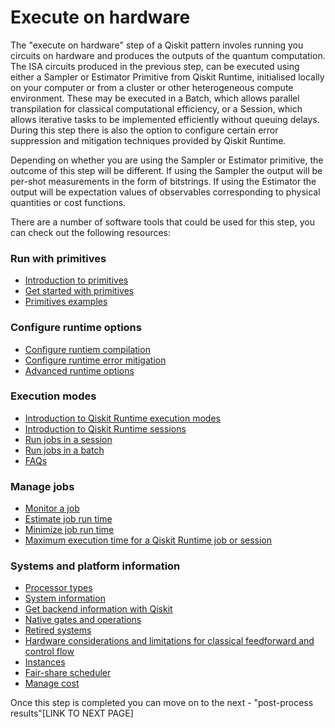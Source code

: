# Execute on hardware

The "execute on hardware" step of a Qiskit pattern involes running you circuits on hardware and produces the outputs of the quantum computation. The ISA circuits produced in the previous step, can be executed using either a Sampler or Estimator Primitive from Qiskit Runtime, initialised locally on your computer or from a cluster or other heterogeneous compute environment. These may be executed in a Batch, which allows parallel transpilation for classical computational efficiency, or a Session, which allows iterative tasks to be implemented efficiently without queuing delays. During this step there is also the option to configure certain error suppression and mitigation techniques provided by Qiskit Runtime.

Depending on whether you are using the Sampler or Estimator primitive, the outcome of this step will be different. If using the Sampler the output will be per-shot measurements in the form of bitstrings. If using the Estimator the output will be expectation values of observables corresponding to physical quantities or cost functions.

There are a number of software tools that could be used for this step, you can check out the following resources:

### Run with primitives
  * [Introduction to primitives](./primitives)
  * [Get started with primitives](./primitives-get-started)
  * [Primitives examples](./primitives-examples)

### Configure runtime options
  * [Configure runtiem compilation](./configure-runtime-compilation)
  * [Configure runtime error mitigation](./configure-error-mitigation)
  * [Advanced runtime options](./advanced-runtime-options)

### Execution modes
  * [Introduction to Qiskit Runtime execution modes](./execution-modes)
  * [Introduction to Qiskit Runtime sessions](./sessions)
  * [Run jobs in a session](./run-jobs-in-session)
  * [Run jobs in a batch](./run-jobs-batch)
  * [FAQs](./execution-modes-faq)

### Manage jobs
  * [Monitor a job](./monitor-job)
  * [Estimate job run time](./estimate-job-run-time)
  * [Minimize job run time](./minimize-time)
  * [Maximum execution time for a Qiskit Runtime job or session](./max-execution-time)

### Systems and platform information
  * [Processor types](./processor-types)
  * [System information](./system-information)
  * [Get backend information with Qiskit](./get-backend-information)
  * [Native gates and operations](./native-gates)
  * [Retired systems](./retired-systems)
  * [Hardware considerations and limitations for classical feedforward and control flow](./dynamic-circuits-considerations)
  * [Instances](./instances)
  * [Fair-share scheduler](./fair-share-queue)
  * [Manage cost](./manage-cost)

Once this step is completed you can move on to the next - "post-process results"[LINK TO NEXT PAGE]